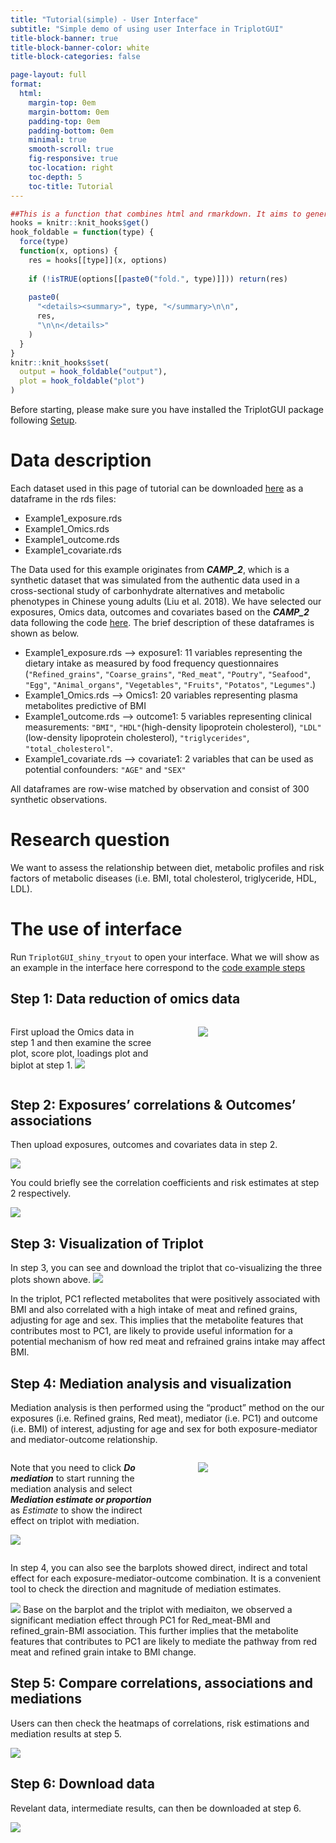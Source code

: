 ```yaml
---
title: "Tutorial(simple) - User Interface"
subtitle: "Simple demo of using user Interface in TriplotGUI"
title-block-banner: true
title-block-banner-color: white
title-block-categories: false

page-layout: full
format:
  html: 
    margin-top: 0em
    margin-bottom: 0em
    padding-top: 0em
    padding-bottom: 0em
    minimal: true
    smooth-scroll: true
    fig-responsive: true
    toc-location: right
    toc-depth: 5
    toc-title: Tutorial
---
```


```r
##This is a function that combines html and rmarkdown. It aims to generate a button that could hide output or plot (fold.output=T or fold.plot=T).
hooks = knitr::knit_hooks$get()
hook_foldable = function(type) {
  force(type)
  function(x, options) {
    res = hooks[[type]](x, options)
    
    if (!isTRUE(options[[paste0("fold.", type)]])) return(res)
    
    paste0(
      "<details><summary>", type, "</summary>\n\n",
      res,
      "\n\n</details>"
    )
  }
}
knitr::knit_hooks$set(
  output = hook_foldable("output"),
  plot = hook_foldable("plot")
)
```

Before starting, please make sure you have installed the TriplotGUI package following [Setup](installation.qmd){target="_blank"}.

# Data description

Each dataset used in this page of tutorial can be downloaded [here](https://gitlab.com/YingxiaoYan/triplotgui/-/blob/main/Example_data){target="_blank"} as a dataframe in the rds files:

-   Example1_exposure.rds
-   Example1_Omics.rds
-   Example1_outcome.rds
-   Example1_covariate.rds

The Data used for this example originates from ***CAMP_2***, which is a synthetic dataset that was simulated from the authentic data used in a cross-sectional study of carbonhydrate alternatives and metabolic phenotypes in Chinese young adults (Liu et al. 2018). We have selected our exposures, Omics data, outcomes and covariates based on the ***CAMP_2*** data following the code [here](https://gitlab.com/YingxiaoYan/triplotgui/-/blob/main/Tutorial_code/Data_cleaning_CAMP_2.R){target="_blank"}. The brief description of these dataframes is shown as below.

-   Example1_exposure.rds --\> exposure1: 11 variables representing the dietary intake as measured by food frequency questionnaires (`"Refined_grains"`, `"Coarse_grains"`, `"Red_meat"`, `"Poutry"`, `"Seafood"`, `"Egg"`, `"Animal_organs"`, `"Vegetables"`, `"Fruits"`, `"Potatos"`, `"Legumes"`.)
-   Example1_Omics.rds --\> Omics1: 20 variables representing plasma metabolites predictive of BMI
-   Example1_outcome.rds --\> outcome1: 5 variables representing clinical measurements: `"BMI"`, `"HDL"`(high-density lipoprotein cholesterol), `"LDL"`(low-density lipoprotein cholesterol), `"triglycerides"`, `"total_cholesterol"`.
-   Example1_covariate.rds --\> covariate1: 2 variables that can be used as potential confounders: `"AGE"` and `"SEX"`

All dataframes are row-wise matched by observation and consist of 300 synthetic observations.

# Research question

We want to assess the relationship between diet, metabolic profiles and risk factors of metabolic diseases (i.e. BMI, total cholesterol, triglyceride, HDL, LDL).

# The use of interface

Run `TriplotGUI_shiny_tryout` to open your interface. What we will show as an example in the interface here correspond to the [code example steps](https://yingxiaoyan.gitlab.io/triplotgui_tutorial/simple_code.html#step-2){target="_blank"}

## Step 1: Data reduction of omics data

::: columns
::: {.column style="width: 45%"}
First upload the Omics data in step 1 and then examine the scree plot, score plot, loadings plot and biplot at step 1. ![](img/simple_1.png)
:::

::: {.column style="width: 5%"}
:::

::: {.column style="width: 40%"}
![](img/simple_2.png)
:::
:::

## Step 2: Exposures’ correlations & Outcomes’ associations

Then upload exposures, outcomes and covariates data in step 2.

![](img/simple_3.png)

You could briefly see the correlation coefficients and risk estimates at step 2 respectively.

![](img/simple_4.png)

## Step 3: Visualization of Triplot

In step 3, you can see and download the triplot that co-visualizing the three plots shown above. ![](img/simple_5.png)

In the triplot, PC1 reflected metabolites that were positively associated with BMI and also correlated with a high intake of meat and refined grains, adjusting for age and sex. This implies that the metabolite features that contributes most to PC1, are likely to provide useful information for a potential mechanism of how red meat and refrained grains intake may affect BMI.

## Step 4: Mediation analysis and visualization

Mediation analysis is then performed using the "product" method on the our exposures (i.e. Refined grains, Red meat), mediator (i.e. PC1) and outcome (i.e. BMI) of interest, adjusting for age and sex for both exposure-mediator and mediator-outcome relationship.

::: columns
::: {.column style="width: 45%"}
Note that you need to click ***Do mediation*** to start running the mediation analysis and select ***Mediation estimate or proportion*** as *Estimate* to show the indirect effect on triplot with mediation.

![](img/simple_7.png)
:::

::: {.column style="width: 5%"}
:::

::: {.column style="width: 40%"}
![](img/simple_6.png)
:::
:::

In step 4, you can also see the barplots showed direct, indirect and total effect for each exposure-mediator-outcome combination. It is a convenient tool to check the direction and magnitude of mediation estimates.

![](img/simple_8.png) Base on the barplot and the triplot with mediaiton, we observed a significant mediation effect through PC1 for Red_meat-BMI and refined_grain-BMI association. This further implies that the metabolite features that contributes to PC1 are likely to mediate the pathway from red meat and refined grain intake to BMI change.

## Step 5: Compare correlations, associations and mediations

Users can then check the heatmaps of correlations, risk estimations and mediation results at step 5.

![](img/simple_9.png)

## Step 6: Download data

Revelant data, intermediate results, can then be downloaded at step 6.

![](img/simple_10.png)
